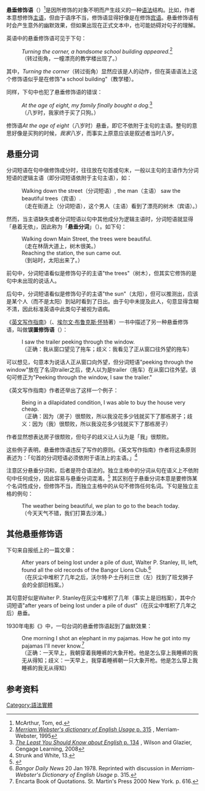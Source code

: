 '''悬垂修饰语'''（{{lang-en|'''Dangling modifier'''}}）<ref>McArthur, Tom, ed. </ref>是因{{link-en|修饰语|grammatical modifier}}所修饰的对象不明而产生歧义的一种[[语法|语法]]结构。比如，作者本意想修饰[[主语|主语]]，但由于语序不当，修饰语显得好像是在修饰[[宾语|宾语]]。悬垂修饰语有时会产生意外的幽默效果，但如果出现在正式文本中，也可能妨碍对句子的理解。

英语中的悬垂修饰语可见于下句：
:''Turning the corner, a handsome school building appeared.''<ref>[http://books.google.co.uk/books?id=2yJusP0vrdgC&pg=PA315 ''Merriam Webster's dictionary of English Usage'' p. 315] {{Wayback|url=http://books.google.co.uk/books?id=2yJusP0vrdgC&pg=PA315 |date=20141217132508 }}, Merriam-Webster, 1995</ref>
:（转过街角，一幢漂亮的教学楼出现了。）
其中，''Turning the corner''（转过街角）显然应该是人的动作，但在英语语法上这个修饰语似乎是在修饰"a school building"（教学楼）。

同样，下句中也犯了悬垂修饰语的错误：
:''At the age of eight, my family finally bought a dog.''<ref>[http://books.google.co.uk/books?id=5bJhOukI2scC&pg=PA134 ''The Least You Should Know about English'' p. 134] {{Wayback|url=http://books.google.co.uk/books?id=5bJhOukI2scC&pg=PA134 |date=20141217132221 }}, Wilson and Glazier, Cengage Learning, 2008</ref>
:（八岁时，我家终于买了只狗。）
修饰语''At the age of eight''（八岁时）悬垂，即它不依附于主句的主语。整句的意思好像是买狗的时候，''我家''八岁，而事实上原意应该是叙述者当时八岁。

== 悬垂分词 ==
分词短语在句中做修饰成分时，往往放在句首或句末，一般以主句的主语作为分词短语的逻辑主语（即分词短语依附于主句主语），如：
:Walking down the street（分词短语）, the man（主语） saw the beautiful trees（宾语）.
:（走在街道上（分词短语），这个男人（主语）看到了漂亮的树木（宾语）。）
然而，当主语缺失或者分词短语以句中其他成分为逻辑主语时，分词短语就显得「悬着无依」，因此称为「'''悬垂分词'''」（{{lang-en|'''dangling participle'''}}）。如下句：

:Walking down Main Street, the trees were beautiful.
:（走在林荫大道上，树木很美。）
:Reaching the station, the sun came out.
:（到站时，太阳出来了。）

前句中，分词短语看似是修饰句子的主语"the trees"（树木），但其实它修饰的是句中未出现的说话人。

后句中，分词短语看似是修饰句子的主语"the sun"（太阳），但可以推测出，应该是某个人（而不是太阳）到站时看到了日出。由于句中未提及此人，句意显得含糊不清，因此标准英语中此类句子被视为语病。

《[[英文写作指南|英文写作指南]]》（{{link-en|小威廉·斯特伦克|William Strunk, Jr.}}、[[埃尔文·布鲁克斯·怀特|埃尔文·布鲁克斯·怀特]]著）一书中描述了另一种悬垂修饰语，叫做'''误置修饰语'''（{{lang-en|'''misplaced modifier'''}}）：
:I saw the trailer peeking through the window.
:（正确：我从窗口望见了拖车；歧义：我看见了正从窗口往外望的拖车）
可以想见，句意本为说话人正从窗口向外望，但分词短语"peeking through the window"放在了名词trailer之后，使人以为是trailer（拖车）在从窗口往外望。该句可修正为"Peeking through the window, I saw the trailer."

《英文写作指南》作者还举出了这样一个例子：
:Being in a dilapidated condition, I was able to buy the house very cheap.
:（正确：因为（房子）很颓败，所以我没花多少钱就买下了那栋房子；歧义：因为（我）很颓败，所以我没花多少钱就买下了那栋房子）
作者显然想表达房子很颓败，但句子的歧义让人认为是「我」很颓败。

这些例子表明，悬垂修饰语违反了写作的原则。《英文写作指南》作者将这条原则表述为：「句首的分词短语必须依附于语法上的主语。」<ref> Strunk and White, 13. </ref> 

注意区分悬垂分词和{{link-en|独立主格|absolute construction}}，后者是符合语法的。独立主格中的分词从句在语义上不依附句中任何成分，因此容易与悬垂分词混淆。<ref name="AHBEU">{{cite book|url=http://www.bartleby.com/64/C001/001.html|title=The American Heritage Book of English Usage: A Practical and Authoritative Guide to Contemporary English|last=|first=|publisher=Houghton Mifflin Harcourt|year=1996|isbn=0-395-76785-7|location=|page=1|pages=|archiveurl=https://web.archive.org/web/20080728061355/http://www.bartleby.com/64/C001/001.html|archivedate=2008-07-28}}</ref> 其区别在于悬垂分词本意是要修饰某个名词性成分，但修饰不当，而独立主格中的从句不修饰任何名词。下句是独立主格的例句：

:The weather being beautiful, we plan to go to the beach today.
:（今天天气不错，我们打算去沙滩。）

== 其他悬垂修饰语 ==
下句来自报纸上的一篇文章：
:After years of being lost under a pile of dust, Walter P. Stanley, III, left, found all the old records of the Bangor Lions Club.<ref>''Bangor Daily News'' 20 Jan 1978.  Reprinted with discussion in ''Merriam-Webster's Dictionary of English Usage'' p. 315.</ref>
:（在灰尘中堆积了几年之后，沃尔特·P·士丹利三世（左）找到了班戈狮子会的全部旧档案。）

其句意好似是Walter P. Stanley在灰尘中堆积了几年（事实上是旧档案），其中介词短语"after years of being lost under a pile of dust"（在灰尘中堆积了几年之后）悬垂。

1930年电影《{{link-en|疯狂的动物|Animal Crackers (1930 film)}}》中，一句台词的悬垂修饰语起到了幽默效果：
:One morning I shot an elephant in my pajamas. How he got into my pajamas I'll never know.<ref>Encarta Book of Quotations. St. Martin's Press 2000 New York. p. 616.</ref>
:（正确：一天早上，我朝穿着我睡裤的大象开枪。他是怎么穿上我睡裤的我无从得知；歧义：一天早上，我穿着睡裤朝一只大象开枪。他是怎么穿上我睡裤的我无从得知）

== 参考资料 ==
{{Reflist|2}}
[[Category:語法實體|Category:語法實體]]